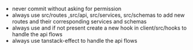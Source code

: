 - never commit without asking for permission
- always use src/routes ,src/api, src/services, src/schemas to add new routes and their corresponding services and schemas
- always use and if not present create a new hook in client/src/hooks to handle the api flows
- always use tanstack-effect to handle the api flows